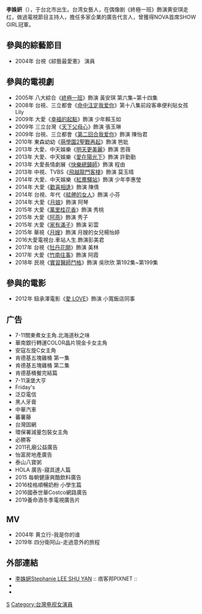 {{BLP unsourced|time=2021-08-11T01:00:10+00:00}}
{{藝人
| 姓名 = 李姝姸
| 類型 = 女藝人
| 圖片 = shuyan.jpeg
| 羅馬拼音 = Lee Shu-Yan
| 英文名 = Stephanie
| 國籍 = {{ROC}}
| 出生日期 = {{birth_date_and_age|1983|9|13}}
| 出生地點 = {{TWN}}[[台北市|台北市]]
| 職業 = [[演員|演員]] 
| 語言 = [[國語|國語]]、[[台語|台語]]
| 教育程度 = 
| 代表作 = [[終極一班|終極一班]]、[[紅塵驛站|紅塵驛站]]
| 活躍年代 = 2006年至今
| imdb = 4346882
}}
'''李姝姸'''（{{bd|1983年|9月13日|}}），于台北市出生。台湾女藝人，在偶像剧《終極一班》飾演黄安琪走红，做過電視節目主持人，擔任多家企業的廣告代言人，曾獲得NOVA首席SHOW GIRL冠軍。

== 參與的綜藝節目 ==
* 2004年 台視《綜藝最愛憲》 演員

== 參與的電視劇 ==
* 2005年 八大綜合《[[終極一班|終極一班]]》飾演 黃安琪 第六集~第十四集
* 2008年 台視、三立都會《[[命中注定我爱你|命中注定我爱你]]》第十八集前段客串便利貼女孩Lily
* 2009年 大愛《[[幸福的起點|幸福的起點]]》飾演 少年賴玉如
* 2009年 三立台灣《[[天下父母心|天下父母心]]》飾演 張玉琳
* 2009年 台視、三立都會《[[第二回合我爱你|第二回合我爱你]]》飾演 陳怡君
* 2010年 東森幼幼《[[萌學園2聖戰再起|萌學園2聖戰再起]]》飾演 笆妣
* 2013年 大愛、中天娛樂《[[明天更美麗|明天更美麗]]》飾演 思薇
* 2013年 大愛、中天娛樂《[[愛在陽光下|愛在陽光下]]》飾演 許勤勤
* 2013年 大愛長情劇展《[[快樂總鋪師|快樂總鋪師]]》飾演 程由
* 2013年 中視、TVBS《[[飛越龍門客棧|飛越龍門客棧]]》飾演 莫玉晴
* 2014年 大愛、中天娛樂《[[紅塵驛站|紅塵驛站]]》飾演 少年李惠瑩
* 2014年 大愛《[[歡喜相逢|歡喜相逢]]》飾演 陳倩
* 2014年 台視、年代《[[艋舺的女人|艋舺的女人]]》飾演 小芬
* 2014年 大愛《[[月娘|月娘]]》飾演 阿琴
* 2015年 大愛《[[萬里桂花香|萬里桂花香]]》飾演 秀桃
* 2015年 大愛《[[阿燕|阿燕]]》飾演 秀子
* 2015年 大愛《[[家有滿子|家有滿子]]》飾演 彩雲
* 2015年 華視《[[月嫂|月嫂]]》飾演 月嫂的女兒楊怡婷
* 2016大愛電視台.車站人生.飾演彭美君
* 2017年 台視《[[牡丹花開|牡丹花開]]》飾演 美林
* 2017年 大愛《[[竹南往事|竹南往事]]》飾演 阿霞
* 2018年 民視《[[實習醫師鬥格|實習醫師鬥格]]》飾演 吳欣欣 第192集~第199集

== 參與的電影 ==
* 2012年 鈕承澤電影《[[LOVE_(2012年電影)|愛 LOVE]]》飾演 小寬飯店同事

== 广告 ==

*7-11關東煮女主角.北海道秋之味 
*華南銀行轉運COLOR晶片現金卡女主角 
*安寇左旋C女主角 
*肯德基五塊雞桶 第一集 
*肯德基五塊雞桶 第二集 
*肯德基桶餐完結篇 
*7-11漢堡大亨 
*Friday's 
*泛亞電信 
*黑人牙膏 
*中華汽車 
*蕃薯藤 
*台灣固網 
*環保署減量包裝女主角 
*必勝客
*2011孔廟公益廣告
*怡富房地產廣告
*泰山八寶粥
*HOLA 廣告-寢具達人篇
*2015 每朝健康爽酷飲料廣告
*2016桂格順暢奶粉 小學生篇 
*2016國泰世華Costco網路廣告
*2019養命酒冬季電視廣告片

== MV ==
*2004年 黄立行-我是你的谁
*2019年 四分衛阿山-走過意外的旅程

== 外部連結 ==
* [http://shuyan913.pixnet.net/blog 李姝姸Stephanie LEE SHU YAN] {{Wayback|url=http://shuyan913.pixnet.net/blog |date=20191129175708 }} :: 痞客邦PIXNET ::
* {{facebook|sy913}}
* {{Sinaweibo|shuyan913}}

[[Category:李姓|S]]
[[Category:台灣电视女演員|Category:台灣电视女演員]]